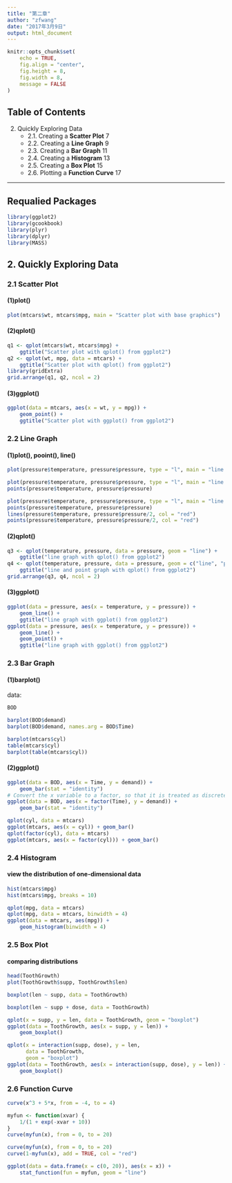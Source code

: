 ---
title: "第二章"
author: "zfwang"
date: "2017年3月9日"
output: html_document
---

```{r setup, include=FALSE}
knitr::opts_chunk$set(
	echo = TRUE,
	fig.align = "center",
	fig.height = 8,
	fig.width = 8, 
	message = FALSE
)
```

## Table of Contents

2. Quickly Exploring Data
    - 2.1. Creating a **Scatter Plot** 7
    - 2.2. Creating a **Line Graph** 9
    - 2.3. Creating a **Bar Graph** 11
    - 2.4. Creating a **Histogram** 13
    - 2.5. Creating a **Box Plot** 15
    - 2.6. Plotting a **Function Curve** 17


-----

## Requalied Packages

```{r, message=FALSE, warning=FALSE}
library(ggplot2)
library(gcookbook)
library(plyr)
library(dplyr)
library(MASS)
```

    
## 2. Quickly Exploring Data

### 2.1 Scatter Plot

#### (1)plot()

```{r}
plot(mtcars$wt, mtcars$mpg, main = "Scatter plot with base graphics")
```
















#### (2)qplot()

```{r, message = FALSE}
q1 <- qplot(mtcars$wt, mtcars$mpg) + 
    ggtitle("Scatter plot with qplot() from ggplot2")
q2 <- qplot(wt, mpg, data = mtcars) + 
    ggtitle("Scatter plot with qplot() from ggplot2")
library(gridExtra)
grid.arrange(q1, q2, ncol = 2)
```

#### (3)ggplot()

```{r}
ggplot(data = mtcars, aes(x = wt, y = mpg)) + 
    geom_point() +
    ggtitle("Scatter plot with ggplot() from ggplot2")
```


### 2.2 Line Graph

#### (1)plot(), pooint(), line()

```{r}
plot(pressure$temperature, pressure$pressure, type = "l", main = "line graph with base graphics")
```

```{r}
plot(pressure$temperature, pressure$pressure, type = "l", main = "line graph with base graphics")
points(pressure$temperature, pressure$pressure)
```

```{r}
plot(pressure$temperature, pressure$pressure, type = "l", main = "line and point graph with base graphics")
points(pressure$temperature, pressure$pressure)
lines(pressure$temperature, pressure$pressure/2, col = "red")
points(pressure$temperature, pressure$pressure/2, col = "red")
```

#### (2)qplot()

```{r}
q3 <- qplot(temperature, pressure, data = pressure, geom = "line") +
    ggtitle("line graph with qplot() from ggplot2")
q4 <- qplot(temperature, pressure, data = pressure, geom = c("line", "point")) + 
    ggtitle("line and point graph with qplot() from ggplot2")
grid.arrange(q3, q4, ncol = 2)
```

#### (3)ggplot()

```{r}
ggplot(data = pressure, aes(x = temperature, y = pressure)) + 
    geom_line() + 
    ggtitle("line graph with ggplot() from ggplot2")
ggplot(data = pressure, aes(x = temperature, y = pressure)) + 
    geom_line() + 
    geom_point() + 
    ggtitle("line graph with ggplot() from ggplot2")
```

### 2.3 Bar Graph

#### (1)barplot()

data:

```{r}
BOD
```

```{r}
barplot(BOD$demand)
barplot(BOD$demand, names.arg = BOD$Time)
```

```{r}
barplot(mtcars$cyl)
table(mtcars$cyl)
barplot(table(mtcars$cyl))
```

#### (2)ggplot()

```{r}
ggplot(data = BOD, aes(x = Time, y = demand)) + 
    geom_bar(stat = "identity")
# Convert the x variable to a factor, so that it is treated as discrete
ggplot(data = BOD, aes(x = factor(Time), y = demand)) + 
    geom_bar(stat = "identity")
```

```{r}
qplot(cyl, data = mtcars)
ggplot(mtcars, aes(x = cyl)) + geom_bar()
qplot(factor(cyl), data = mtcars)
ggplot(mtcars, aes(x = factor(cyl))) + geom_bar()
```

### 2.4 Histogram

#### view the distribution of one-dimensional data

```{r}
hist(mtcars$mpg)
hist(mtcars$mpg, breaks = 10)
```

```{r}
qplot(mpg, data = mtcars)
qplot(mpg, data = mtcars, binwidth = 4)
ggplot(data = mtcars, aes(mpg)) + 
    geom_histogram(binwidth = 4)
```

### 2.5 Box Plot

#### comparing distributions

```{r}
head(ToothGrowth)
plot(ToothGrowth$supp, ToothGrowth$len)
```

```{r}
boxplot(len ~ supp, data = ToothGrowth)
```

```{r}
boxplot(len ~ supp + dose, data = ToothGrowth)
```

```{r}
qplot(x = supp, y = len, data = ToothGrowth, geom = "boxplot")
ggplot(data = ToothGrowth, aes(x = supp, y = len)) +
    geom_boxplot()

qplot(x = interaction(supp, dose), y = len, 
      data = ToothGrowth, 
      geom = "boxplot")
ggplot(data = ToothGrowth, aes(x = interaction(supp, dose), y = len)) + 
    geom_boxplot()
```

### 2.6 Function Curve

```{r}
curve(x^3 + 5*x, from = -4, to = 4)
```

```{r}
myfun <- function(xvar) {
    1/(1 + exp(-xvar + 10))
}
curve(myfun(x), from = 0, to = 20)
```


```{r}
curve(myfun(x), from = 0, to = 20)
curve(1-myfun(x), add = TRUE, col = "red")
```

```{r}
ggplot(data = data.frame(x = c(0, 20)), aes(x = x)) + 
    stat_function(fun = myfun, geom = "line")
```
